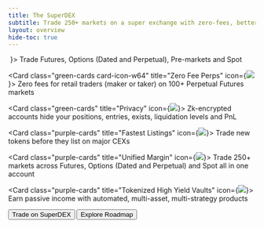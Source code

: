 ```yaml
---
title: The SuperDEX
subtitle: Trade 250+ markets on a super exchange with zero-fees, better-than-CEX liquidity, and institutional-grade privacy, all built on a blazingly fast blockchain. The SuperDEX era is here. Powered by $DIME.
layout: overview
hide-toc: true
---
```


<embed class="w-full h-auto" src="../assets/superdex-banner.webp" type="image/png" />

<CardGroup cols={3}>
  <Card class="green-cards" title="Trade Any Asset" icon={<img src="../assets/icons/trade-icon.svg" />}>
    Trade Futures, Options (Dated and Perpetual), Pre-markets and Spot
  </Card>

  <Card class="green-cards card-icon-w64" title="Zero Fee Perps" icon={<img src="../assets/icons/0-fee-icon.svg" />}>
    Zero fees for retail traders (maker or taker) on 100+ Perpetual Futures markets
  </Card>

  <Card class="green-cards" title="Privacy" icon={<img src="../assets/icons/privacy-icon.svg" />}>
    Zk-encrypted accounts hide your positions, entries, exists, liquidation levels and PnL
  </Card>

  <Card class="purple-cards" title="Fastest Listings" icon={<img src="../assets/icons/fast-listing-icon.svg" />}>
    Trade new tokens before they list on major CEXs
  </Card>

  <Card class="purple-cards" title="Unified Margin" icon={<img src="../assets/icons/unified-margin-icon.svg" />}>
    Trade 250+ markets across Futures, Options (Dated and Perpetual) and Spot all in one account
  </Card>

  <Card class="purple-cards" title="Tokenized High Yield Vaults"  icon={<img src="../assets/icons/vaults-icon.svg" />}>
    Earn passive income with automated, multi-asset, multi-strategy products
  </Card>
</CardGroup>

<div class="w-full flex justify-center items-center gap-2 pt-4">
  <Button href="https://app.paradex.trade" intent="primary" large rounded>
    Trade on SuperDEX
  </Button>

  <Button href="/getting-started/roadmap" intent="primary" large rounded outlined>
    Explore Roadmap
  </Button>
</div>
